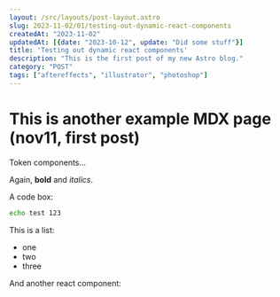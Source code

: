 ```yaml
---
layout: /src/layouts/post-layout.astro
slug: 2023-11-02/01/testing-out-dynamic-react-components
createdAt: "2023-11-02"
updatedAt: [{date: "2023-10-12", update: "Did some stuff"}]
title: 'Testing out dynamic react components'
description: "This is the first post of my new Astro blog."
category: "POST"
tags: ["aftereffects", "illustrator", "photoshop"]
---
```



# This is another example MDX page (nov11, first post)
 
Token components...

Again, **bold** and _italics_.

<MyComponent2 client:load />


A code box:
```bash
echo test 123
```

This is a list:
- one
- two
- three

And another react component:


<MyComponent client:load />
